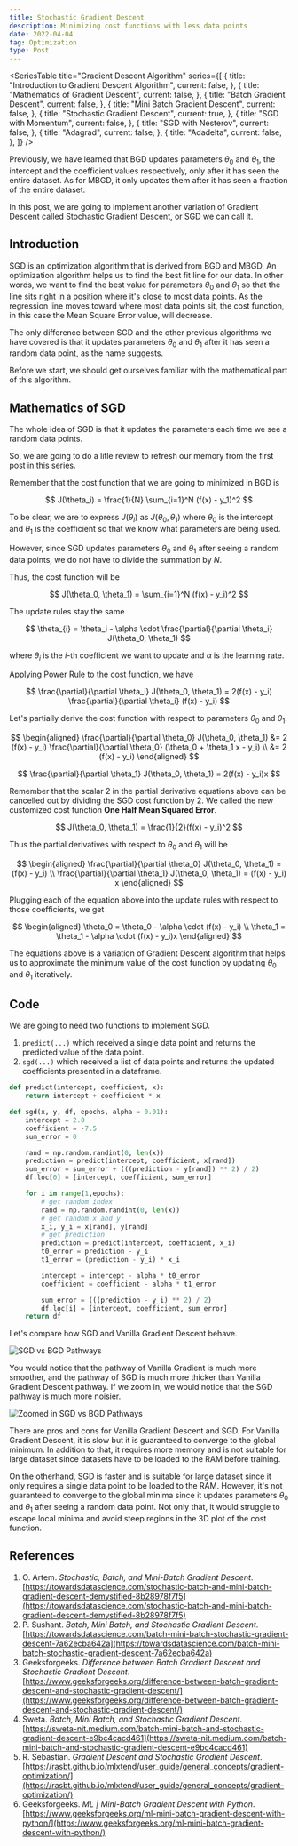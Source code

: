 ```yaml
---
title: Stochastic Gradient Descent
description: Minimizing cost functions with less data points
date: 2022-04-04
tag: Optimization
type: Post
---
```


<SeriesTable
  title="Gradient Descent Algorithm"
  series={[
    {
      title: "Introduction to Gradient Descent Algorithm",
      current: false,
    },
    {
      title: "Mathematics of Gradient Descent",
      current: false,
    },
    {
      title: "Batch Gradient Descent",
      current: false,
    },
    {
      title: "Mini Batch Gradient Descent",
      current: false,
    },
    {
      title: "Stochastic Gradient Descent",
      current: true,
    },
    {
      title: "SGD with Momentum",
      current: false,
    },
    {
      title: "SGD with Nesterov",
      current: false,
    },
    {
      title: "Adagrad",
      current: false,
    },
    {
      title: "Adadelta",
      current: false,
    },
  ]}
/>

Previously, we have learned that BGD updates parameters $\theta_0$ and $\theta_1$, the intercept and the coefficient values respectively, only after it has seen the entire dataset.
As for MBGD, it only updates them after it has seen a fraction of the entire dataset.

In this post, we are going to implement another variation of Gradient Descent called Stochastic Gradient Descent, or SGD we can call it.
## Introduction

SGD is an optimization algorithm that is derived from BGD and MBGD.
An optimization algorithm helps us to find the best fit line for our data.
In other words, we want to find the best value for parameters $\theta_0$ and $\theta_1$ so that the line sits right in a position where it's close to most data points.
As the regression line moves toward where most data points sit, the cost function, in this case the Mean Square Error value, will decrease.

The only difference between SGD and the other previous algorithms we have covered is that 
it updates parameters $\theta_0$ and $\theta_1$ after it has seen a random data point, as the name suggests.

Before we start, we should get ourselves familiar with the mathematical part of this algorithm.

## Mathematics of SGD

The whole idea of SGD is that it updates the parameters each time we see a random data points.

So, we are going to do a litle review to refresh our memory from the first post in this series.

Remember that the cost function that we are going to minimized in BGD is

$$
  J(\theta_i) = \frac{1}{N} \sum_{i=1}^N (f(x) - y_1)^2
$$

To be clear, we are to express $J(\theta_i)$ as $J(\theta_0, \theta_1)$ where $\theta_0$ is the intercept and $\theta_1$ is the coefficient so that
we know what parameters are being used.

However, since SGD updates parameters $\theta_0$ and $\theta_1$ after seeing a random data points, we do not have to divide the summation by $N$.

Thus, the cost function will be

$$
  J(\theta_0, \theta_1) = \sum_{i=1}^N (f(x) - y_i)^2
$$

The update rules stay the same

$$
  \theta_{i} = \theta_i - \alpha \cdot \frac{\partial}{\partial \theta_i} J(\theta_0, \theta_1)
$$

where $\theta_i$ is the $i$-th coefficient we want to update and $\alpha$ is the learning rate.

Applying Power Rule to the cost function, we have

$$
    \frac{\partial}{\partial \theta_i} J(\theta_0, \theta_1) = 2(f(x) - y_i) \frac{\partial}{\partial \theta_i} (f(x) - y_i)
$$

Let's partially derive the cost function with respect to parameters $\theta_0$ and $\theta_1$.

$$
    \begin{aligned}
        \frac{\partial}{\partial \theta_0} J(\theta_0, \theta_1)
        &= 2 (f(x) - y_i) \frac{\partial}{\partial \theta_0} (\theta_0 + \theta_1 x - y_i) \\
        &= 2 (f(x) - y_i)
    \end{aligned}
$$

$$
    \frac{\partial}{\partial \theta_1} J(\theta_0, \theta_1) = 2(f(x) - y_i)x
$$

Remember that the scalar 2 in the partial derivative equations above can be cancelled out by dividing the SGD cost function by 2.
We called the new customized cost function **One Half Mean Squared Error**.

$$
  J(\theta_0, \theta_1) = \frac{1}{2}(f(x) - y_i)^2
$$

Thus the partial derivatives with respect to $\theta_0$ and $\theta_1$ will be

$$
    \begin{aligned}
        \frac{\partial}{\partial \theta_0} J(\theta_0, \theta_1) = (f(x) - y_i) \\
        \frac{\partial}{\partial \theta_1} J(\theta_0, \theta_1) = (f(x) - y_i) x
    \end{aligned}
$$

Plugging each of the equation above into the update rules with respect to those coefficients, we get

$$
    \begin{aligned}
        \theta_0 = \theta_0 - \alpha \cdot (f(x) - y_i) \\
        \theta_1 = \theta_1 - \alpha \cdot (f(x) - y_i)x
    \end{aligned}
$$

The equations above is a variation of Gradient Descent algorithm that helps us to approximate the minimum value of the cost function by updating $\theta_0$ and $\theta_1$ iteratively.

## Code

We are going to need two functions to implement SGD.

1. `predict(...)` which received a single data point and returns the predicted value of the data point.
2. `sgd(...)` which received a list of data points and returns the updated coefficients presented in a dataframe.

```python
def predict(intercept, coefficient, x):
    return intercept + coefficient * x

def sgd(x, y, df, epochs, alpha = 0.01):
    intercept = 2.0
    coefficient = -7.5
    sum_error = 0

    rand = np.random.randint(0, len(x))
    prediction = predict(intercept, coefficient, x[rand])
    sum_error = sum_error + (((prediction - y[rand]) ** 2) / 2)
    df.loc[0] = [intercept, coefficient, sum_error]

    for i in range(1,epochs):
        # get random index
        rand = np.random.randint(0, len(x))
        # get random x and y
        x_i, y_i = x[rand], y[rand]
        # get prediction
        prediction = predict(intercept, coefficient, x_i)
        t0_error = prediction - y_i
        t1_error = (prediction - y_i) * x_i

        intercept = intercept - alpha * t0_error
        coefficient = coefficient - alpha * t1_error

        sum_error = (((prediction - y_i) ** 2) / 2)
        df.loc[i] = [intercept, coefficient, sum_error]
    return df
```

Let's compare how SGD and Vanilla Gradient Descent behave.

![SGD vs BGD Pathways](/assets/posts/stochastic-gradient-descent/gd-sgd-pathways.png)

You would notice that the pathway of Vanilla Gradient is much more smoother, 
and the pathway of SGD is much more thicker than Vanilla Gradient Descent pathway.
If we zoom in, we would notice that the SGD pathway is much more noisier.

![Zoomed in SGD vs BGD Pathways](/assets/posts/stochastic-gradient-descent/gd-sgd-pathways-zoomed.png)

There are pros and cons for Vanilla Gradient Descent and SGD.
For Vanilla Gradient Descent, it is slow but it is guaranteed to converge to the global minimum.
In addition to that, it requires more memory and is not suitable for large dataset since datasets have to be loaded to the RAM before training.

On the otherhand, SGD is faster and is suitable for large dataset since it only requires a single data point to be loaded to the RAM.
However, it's not guaranteed to converge to the global minima since it updates parameters $\theta_0$ and $\theta_1$ after seeing a random data point.
Not only that, it would struggle to escape local minima and avoid steep regions in the 3D plot of the cost function.

## References

1. O. Artem. _Stochastic, Batch, and Mini-Batch Gradient Descent_. [https://towardsdatascience.com/stochastic-batch-and-mini-batch-gradient-descent-demystified-8b28978f7f5](https://towardsdatascience.com/stochastic-batch-and-mini-batch-gradient-descent-demystified-8b28978f7f5)
2. P. Sushant. _Batch, Mini Batch, and Stochastic Gradient Descent_. [https://towardsdatascience.com/batch-mini-batch-stochastic-gradient-descent-7a62ecba642a](https://towardsdatascience.com/batch-mini-batch-stochastic-gradient-descent-7a62ecba642a)
3. Geeksforgeeks. _Difference between Batch Gradient Descent and Stochastic Gradient Descent_. [https://www.geeksforgeeks.org/difference-between-batch-gradient-descent-and-stochastic-gradient-descent/](https://www.geeksforgeeks.org/difference-between-batch-gradient-descent-and-stochastic-gradient-descent/)
4. Sweta. _Batch, Mini Batch, and Stochastic Gradient Descent_. [https://sweta-nit.medium.com/batch-mini-batch-and-stochastic-gradient-descent-e9bc4cacd461](https://sweta-nit.medium.com/batch-mini-batch-and-stochastic-gradient-descent-e9bc4cacd461)
5. R. Sebastian. _Gradient Descent and Stochastic Gradient Descent_. [https://rasbt.github.io/mlxtend/user_guide/general_concepts/gradient-optimization/](https://rasbt.github.io/mlxtend/user_guide/general_concepts/gradient-optimization/)
6. Geeksforgeeks. _ML | Mini-Batch Gradient Descent with Python_. [https://www.geeksforgeeks.org/ml-mini-batch-gradient-descent-with-python/](https://www.geeksforgeeks.org/ml-mini-batch-gradient-descent-with-python/)
